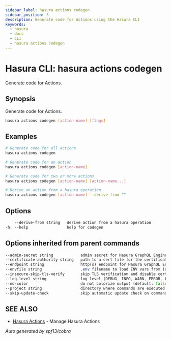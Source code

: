 ```yaml
---
sidebar_label: hasura actions codegen
sidebar_position: 3
description: Generate code for Actions using the Hasura CLI
keywords:
  - hasura
  - docs
  - CLI
  - hasura actions codegen
---
```


# Hasura CLI: hasura actions codegen

Generate code for Actions.

## Synopsis

Generate code for Actions.

```bash
hasura actions codegen [action-name] [flags]
```

## Examples

```bash
# Generate code for all actions
hasura actions codegen

# Generate code for an action
hasura actions codegen [action-name]

# Generate code for two or more actions
hasura actions codegen [action-name] [action-name...]

# Derive an action from a hasura operation
hasura actions codegen [action-name] --derive-from ""
```

## Options

```sass
    --derive-from string   derive action from a hasura operation
-h, --help                 help for codegen
```

## Options inherited from parent commands

```sass
--admin-secret string            admin secret for Hasura GraphQL Engine (env "HASURA_GRAPHQL_ADMIN_SECRET")
--certificate-authority string   path to a cert file for the certificate authority (env "HASURA_GRAPHQL_CERTIFICATE_AUTHORITY")
--endpoint string                http(s) endpoint for Hasura GraphQL Engine (env "HASURA_GRAPHQL_ENDPOINT")
--envfile string                 .env filename to load ENV vars from (default ".env")
--insecure-skip-tls-verify       skip TLS verification and disable cert checking (default: false) (env "HASURA_GRAPHQL_INSECURE_SKIP_TLS_VERIFY")
--log-level string               log level (DEBUG, INFO, WARN, ERROR, FATAL) (default "INFO")
--no-color                       do not colorize output (default: false)
--project string                 directory where commands are executed (default: current dir)
--skip-update-check              skip automatic update check on command execution
```

## SEE ALSO

* [Hasura Actions](/hasura-cli/commands/hasura_actions.mdx)	 - Manage Hasura Actions

_Auto generated by spf13/cobra_
